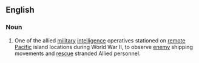 ==English==
{{wikipedia|coastwatchers}}

===Noun===
{{en-noun}}
# {{context|historical|lang=en}} One of the allied [[military]] [[intelligence]] operatives stationed on [[remote]] [[Pacific]] island locations during World War II, to observe [[enemy]] shipping movements and [[rescue]] stranded Allied personnel.